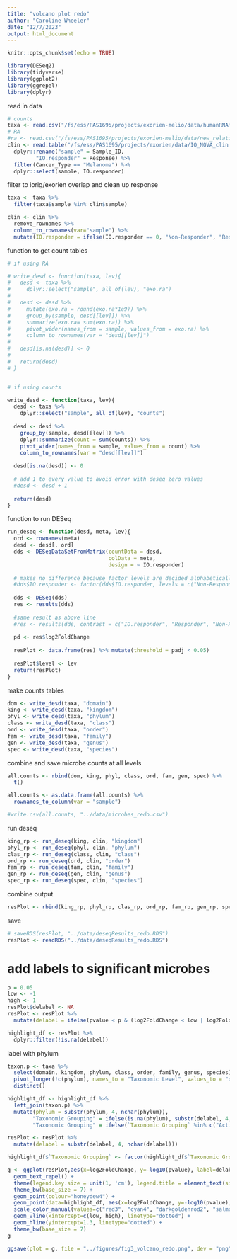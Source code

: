 ```yaml
---
title: "volcano plot redo"
author: "Caroline Wheeler"
date: "12/7/2023"
output: html_document
---
```


```r
knitr::opts_chunk$set(echo = TRUE)

library(DESeq2)
library(tidyverse)
library(ggplot2)
library(ggrepel)
library(dplyr)
```

read in data
```r
# counts
taxa <- read.csv("/fs/ess/PAS1695/projects/exorien-melio/data/humanRNAfilt_counts_with_taxonomy.csv")
# RA
#ra <- read.csv("/fs/ess/PAS1695/projects/exorien-melio/data/new_relative_abundance_with_taxonomy.csv")
clin <- read.table("/fs/ess/PAS1695/projects/exorien/data/IO_NOVA_clin.txt", header = TRUE) %>%
  dplyr::rename("sample" = Sample_ID,
         "IO.responder" = Response) %>%
  filter(Cancer_Type == "Melanoma") %>%
  dplyr::select(sample, IO.responder) 
```

filter to iorig/exorien overlap and clean up response 
```r
taxa <- taxa %>%
  filter(taxa$sample %in% clin$sample)

clin <- clin %>% 
  remove_rownames %>% 
  column_to_rownames(var="sample") %>%
  mutate(IO.responder = ifelse(IO.responder == 0, "Non-Responder", "Responder")) 
```

<!-- # make histogram to evaluate which power of 10 to multiply by -->
<!-- ```{r} -->
<!-- ggplot(taxa, aes(-log10(exo.ra))) + geom_histogram(binwidth = 0.5) -->
<!-- ggplot(taxa, aes(-log10(exo.ra*1e9))) + geom_histogram(binwidth = 0.5) -->
<!-- ``` -->

function to get count tables
```r
# if using RA

# write_desd <- function(taxa, lev){
#   desd <- taxa %>%
#     dplyr::select("sample", all_of(lev), "exo.ra")
#   
#   desd <- desd %>%
#     mutate(exo.ra = round(exo.ra*1e9)) %>%
#     group_by(sample, desd[[lev]]) %>%
#     summarize(exo.ra= sum(exo.ra)) %>%
#     pivot_wider(names_from = sample, values_from = exo.ra) %>%
#     column_to_rownames(var = "desd[[lev]]")
#   
#   desd[is.na(desd)] <- 0
#   
#   return(desd)
# }


# if using counts

write_desd <- function(taxa, lev){
  desd <- taxa %>%
    dplyr::select("sample", all_of(lev), "counts")
  
  desd <- desd %>%
    group_by(sample, desd[[lev]]) %>%
    dplyr::summarize(count = sum(counts)) %>%
    pivot_wider(names_from = sample, values_from = count) %>%
    column_to_rownames(var = "desd[[lev]]")
  
  desd[is.na(desd)] <- 0
  
  # add 1 to every value to avoid error with deseq zero values
  #desd <- desd + 1
  
  return(desd)
}
```

function to run DESeq
```r
run_deseq <- function(desd, meta, lev){
  ord <- rownames(meta)
  desd <- desd[, ord]
  dds <- DESeqDataSetFromMatrix(countData = desd,
                                colData = meta,
                                design = ~ IO.responder)
  
  # makes no difference because factor levels are decided alphabetically 
  #dds$IO.responder <- factor(dds$IO.responder, levels = c("Non-Responder", "Responder"))
  
  dds <- DESeq(dds)
  res <- results(dds)
  
  #same result as above line
  #res <- results(dds, contrast = c("IO.responder", "Responder", "Non-Responder"))
  
  pd <- res$log2FoldChange
  
  resPlot <- data.frame(res) %>% mutate(threshold = padj < 0.05)
  
  resPlot$level <- lev
  return(resPlot)
}
```

make counts tables
```r
dom <- write_desd(taxa, "domain")
king <- write_desd(taxa, "kingdom") 
phyl <- write_desd(taxa, "phylum") 
class <- write_desd(taxa, "class") 
ord <- write_desd(taxa, "order")
fam <- write_desd(taxa, "family") 
gen <- write_desd(taxa, "genus")
spec <- write_desd(taxa, "species")
```

combine and save microbe counts at all levels
```r
all.counts <- rbind(dom, king, phyl, class, ord, fam, gen, spec) %>%
  t()

all.counts <- as.data.frame(all.counts) %>%
  rownames_to_column(var = "sample")

#write.csv(all.counts, "../data/microbes_redo.csv")
```


run deseq
```r
king_rp <- run_deseq(king, clin, "kingdom")
phyl_rp <- run_deseq(phyl, clin, "phylum")
clas_rp <- run_deseq(class, clin, "class")
ord_rp <- run_deseq(ord, clin, "order")
fam_rp <- run_deseq(fam, clin, "family")
gen_rp <- run_deseq(gen, clin, "genus")
spec_rp <- run_deseq(spec, clin, "species")
```

combine output
```r
resPlot <- rbind(king_rp, phyl_rp, clas_rp, ord_rp, fam_rp, gen_rp, spec_rp)
```

save
```r
# saveRDS(resPlot, "../data/deseqResults_redo.RDS")
resPlot <- readRDS("../data/deseqResults_redo.RDS")
```


# add labels to significant microbes
```r
p = 0.05
low <- -1
high <- 1
resPlot$delabel <- NA
resPlot <- resPlot %>%
  mutate(delabel = ifelse(pvalue < p & (log2FoldChange < low | log2FoldChange > high), row.names(resPlot), NA))
```

```r
highlight_df <- resPlot %>% 
  dplyr::filter(!is.na(delabel))
```

label with phylum
```r
taxon.p <- taxa %>%
  select(domain, kingdom, phylum, class, order, family, genus, species) %>%
  pivot_longer(!c(phylum), names_to = "Taxonomic Level", values_to = "delabel") %>%
  distinct()

highlight_df <- highlight_df %>%
  left_join(taxon.p) %>%
  mutate(phylum = substr(phylum, 4, nchar(phylum)),
        "Taxonomic Grouping" = ifelse(is.na(phylum), substr(delabel, 4, nchar(delabel)), phylum),
        "Taxonomic Grouping" = ifelse(`Taxonomic Grouping` %in% c("Actinobacteria", "Apicomplexa", "Ascomycota", "Basidiomycota", "Firmicutes", "Proteobacteria", "Uroviricota"), `Taxonomic Grouping`, "Other"))

resPlot <- resPlot %>%
  mutate(delabel = substr(delabel, 4, nchar(delabel)))
```

```r
highlight_df$`Taxonomic Grouping` <- factor(highlight_df$`Taxonomic Grouping`, levels = c( "Actinobacteria", "Apicomplexa", "Ascomycota", "Basidiomycota", "Firmicutes", "Proteobacteria", "Uroviricota", "Other"))

g <- ggplot(resPlot,aes(x=log2FoldChange, y=-log10(pvalue), label=delabel)) + 
  geom_text_repel() +
  theme(legend.key.size = unit(1, 'cm'), legend.title = element_text(size=7), legend.text = element_text(size=7), axis.text =element_text(size = 7), axis.title=element_text(size=7)) +
  theme_bw(base_size = 7) +
  geom_point(colour="honeydew4") +
  geom_point(data=highlight_df, aes(x=log2FoldChange, y=-log10(pvalue), label=delabel, color = `Taxonomic Grouping`),size=1) +
  scale_color_manual(values=c("red3", "cyan4", "darkgoldenrod2", "salmon2", "cornflowerblue", "deeppink4", "darkslateblue")) +
  geom_vline(xintercept=c(low, high), linetype="dotted") +
  geom_hline(yintercept=1.3, linetype="dotted") + 
  theme_bw(base_size = 7) 
g
```

```r
ggsave(plot = g, file = "../figures/fig3_volcano_redo.png", dev = "png", width = 10, height = 6, dpi = 600)
```

